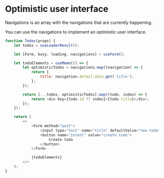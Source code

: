 # Optimistic user interface

Navigations is an array with the navigations that are currently happening.

You can use the navigations to implement an optimistic user interface.

```javascript
function Todos(props) {
	let todos = useLoaderResult();

	let [Form, busy, loading, navigations] = useForm();

	let todoElements = useMemo(() => {
		let optimisticTodos = navigations.map((navigation) => {
			return {
				title: navigation.detail.data.get('title'),
			};
		});

		return [...todos, optimisticTodos].map((todo, index) => {
			return <div key={todo.id ?? index}>{todo.title}</div>;
		});
	});

	return (
		<>
			<Form method="post">
				<input type="text" name="title" defaultValue="new todo" />
				<button name="intent" value="create todo">
					Create todo
				</button>
			</Form>

			{todoElements}
		</>
	);
}
```
